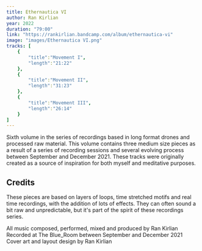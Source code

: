 ```yaml
---
title: Ethernautica VI
author: Ran Kirlian
year: 2022
duration: "79:00"
link: "https://rankirlian.bandcamp.com/album/ethernautica-vi"
image: "images/Ethernautica VI.png"
tracks: [
    {
        "title":"Movement I",
        "length":"21:22"
    },
    {
        "title":"Movement II",
        "length":"31:23"
    },
    {
        "title":"Movement III",
        "length":"26:14"
    }
]
---
```


Sixth volume in the series of recordings based in long format drones and processed raw material. This volume contains three medium size pieces as a result of a series of recording sessions and several evolving process between September and December 2021. These tracks were originally created as a source of inspiration for both myself and meditative purposes.

## Credits

These pieces are based on layers of loops, time stretched motifs and real time recordings, with the addition of lots of effects. They can often sound a bit raw and unpredictable, but it's part of the spirit of these recordings series.

All music composed, performed, mixed and produced by Ran Kirlian
Recorded at The Blue_Room between September and December 2021
Cover art and layout design by Ran Kirlian 
